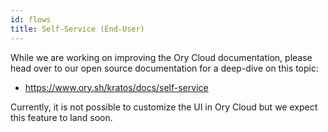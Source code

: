 ```yaml
---
id: flows
title: Self-Service (End-User)
---
```


While we are working on improving the Ory Cloud documentation, please head over
to our open source documentation for a deep-dive on this topic:

- https://www.ory.sh/kratos/docs/self-service

Currently, it is not possible to customize the UI in Ory Cloud but we expect
this feature to land soon.
